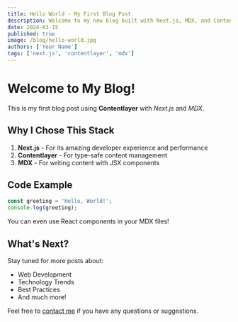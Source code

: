 ```yaml
---
title: Hello World - My First Blog Post
description: Welcome to my new blog built with Next.js, MDX, and Contentlayer
date: 2024-03-15
published: true
image: /blog/hello-world.jpg
authors: ['Your Name']
tags: ['next.js', 'contentlayer', 'mdx']
---
```


# Welcome to My Blog!

This is my first blog post using **Contentlayer** with *Next.js* and *MDX*. 

## Why I Chose This Stack

1. **Next.js** - For its amazing developer experience and performance
2. **Contentlayer** - For type-safe content management
3. **MDX** - For writing content with JSX components

## Code Example

```typescript
const greeting = 'Hello, World!';
console.log(greeting);
```

You can even use React components in your MDX files!

## What's Next?

Stay tuned for more posts about:
- Web Development
- Technology Trends
- Best Practices
- And much more!

Feel free to [contact me](/contact) if you have any questions or suggestions. 